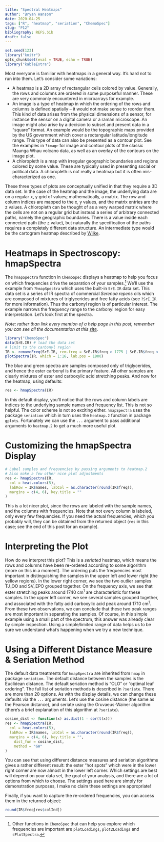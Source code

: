```yaml
---
title: "Spectral Heatmaps"
author: "Bryan Hanson"
date: 2020-04-25
tags: ["R", "heatmap", "seriation", "ChemoSpec"]
slug: "P12"
bibliography: REFS.bib
draft: false
---
```


```r
set.seed(123)
library("knitr")
opts_chunk$set(eval = TRUE, echo = TRUE)
library("kableExtra")
```

Most everyone is familiar with heatmaps in a general way.  It's hard not to run into them.  Let's consider some variations:

* A heatmap is a 2D array of rectangular cells colored by value. Generally, the rows and columns are ordered in some purposeful manner.  These are very commonly encountered in microarrays for example.
* An image is a type of heatmap in which the ordering of the rows and columns is defined spatially -- it would not make sense to reorder them.  This kind of data arises from the physical dimensions of a sensor, for instance the sensor on a digital camera or a raman microscope.  An image might also arise by a decision to subset and present data in a "square" format.  An example would be the topographic maps provided by the US government which cover a rectangular latitude/longitude range.  This type of data can also be presented as a contour plot.  See the examples in `?image` for image and contour plots of the classic Maunga Whau volcano data, as well as an overlay of the contours on the image plot.
* A chloropleth is a map with irregular geographic boundaries and regions colored by some value.  These are typically used in presenting social or political data. A chloropleth is not really a heatmap but it is often mis-characterized as one.

These three types of plots are conceptually unified in that they require a 3D data set.  In the case of the heatmap and the image, the underlying data are on a regular x, y grid of values; mathematically, a matrix.  The row and column indices are mapped to the x, y values, and the matrix entries are the z values.  A chloropleth can be thought of as a very warped matrix where the cells are not on a regular grid but instead a series of arbitrary connected paths, namely the geographic boundaries.  There is a value inside each connected path (the z value), but naturally the specification of the paths requires a completely different data structure.  An intermediate type would be the cartogram heatmap described by [Wilke](https://serialmentor.com/dataviz/geospatial-data.html#cartograms).

# Heatmaps in Spectroscopy: hmapSpectra

The `hmapSpectra` function in `ChemoSpec` displays a heatmap to help you focus on which frequencies drive the separation of your samples.[^1] We'll use the example from `?hmapSpectra` which uses the built-in `SrE.IR` data set.  This data set is a series of IR spectra of commercial *Serenoa repens* oils which are composed of mixtures of triglycerides and free fatty acids (see `?SrE.IR` for more information).  Thus the carbonyl region is of particular interest.  The example narrows the frequency range to the carbonyl region for easy interpretation.  Let's look first at the spectra.

*Note: rather than link every mention of a help page in this post, remember you can see all the documentation at this [site](https://bryanhanson.github.io/ChemoSpec/reference/index.html).*

```r
library("ChemoSpec")
data(SrE.IR) # load the data set
# limit to the carbonyl region
IR <- removeFreq(SrE.IR, rem.freq = SrE.IR$freq > 1775 | SrE.IR$freq < 1660)
plotSpectra(IR, which = 1:16, lab.pos = 1800)
```

The blue and green spectra are samples composed only of triglycerides, and hence the ester carbonyl is the primary feature.  All other samples are clearly mixtures of ester and carboxylic acid stretching peaks.  And now for the heatmap, using defaults:

```r
res <- hmapSpectra(IR)
```

In this default display, you'll notice that the rows and column labels are indices to the underlying sample names and frequency list.  This is not so helpful.  The color scheme is not so exciting either.  `hmapSpectra` uses the package `seriation` which in turn uses the `heatmap.2` function in package `gplots`.  Fortunately we can use the `...` argument to pass additional arguments to `heatmap.2` to get a much more useful plot.

# Customizing the hmapSpectra Display

```r
# Label samples and frequencies by passing arguments to heatmap.2
# Also make a few other nice plot adjustments
res <- hmapSpectra(IR,
  col = heat.colors(5),
  labRow = IR$names, labCol = as.character(round(IR$freq)),
  margins = c(4, 6), key.title = ""
)
```

This is a lot nicer plot, since the rows are labeled with the sample names, and the columns with frequencies.  Note that not every column is labeled, only every few frequencies.  If you need the actual frequencies, which you probably will, they can be obtained from the returned object (`res` in this case; see the end of this post for an example).

# Interpreting the Plot

How do we interpret this plot?  This is a *seriated* heatmap, which means the rows and columns have been re-ordered according to some algorithm (more on this in a moment).  The ordering puts the frequencies most important in distinguishing the samples in the upper left and lower right (the yellow regions).  In the lower right corner, we see the two outlier samples TJ_OO and SV_EPO grouped together. On the frequency axis, we see that ester stretching peaks around 1740 $\mathrm{cm}^1$ are characteristic for these samples.  In the upper left corner, we see several samples grouped together, and associated with the fatty acid carboxylic acid peak around 1710 $\mathrm{cm}^1$.  From these two observations, we can conclude that these two peak ranges are most important in separating the samples.  Of course, in this simple example using a small part of the spectrum, this answer was already clear by simple inspection.  Using a simple/limited range of data helps us to be sure we understand what's happening when we try a new technique.

# Using a Different Distance Measure & Seriation Method

The default data treatments for `hmapSpectra` are inherited from `hmap` in package `seriation`.  The default distance between the samples is the Euclidean distance.  The default seriation method is "OLO" or "optimal leaf ordering".  The full list of seriation methods is described in `?seriate`.  There are more than 20 options. As with the display details, we can change these defaults via the `...` arguments.  Let's use the cosine distance (the same as the Pearson distance), and seriate using the Gruvaeus-Wainer algorithm (there's a brief explanation of this algorithm at `?seriate`).

```r
cosine_dist <- function(x) as.dist(1 - cor(t(x)))
res <- hmapSpectra(IR,
  col = heat.colors(5),
  labRow = IR$names, labCol = as.character(round(IR$freq)),
  margins = c(4, 6), key.title = "",
	dist_fun = cosine_dist,
	method = "GW"
)
```

You can see that using different distance measures and seriation algorithms gives a rather different result: the ester "hot spots" which were in the lower right corner are now almost in the lower left corner.  Which settings are best will depend on your data set, the goal of your analysis, and there are a lot of options from which to choose.  The settings used here are simply for demonstration purposes, I make no claim these settings are appropriate!

Finally, if you want to capture the re-ordered frequencies, you can access them in the returned object:

```r
round(IR$freq[res$colInd])
```

[^1]: Other functions in `ChemoSpec` that can help you explore which frequencies are important are `plotLoadings`, `plot2Loadings` and `sPlotSpectra`.
